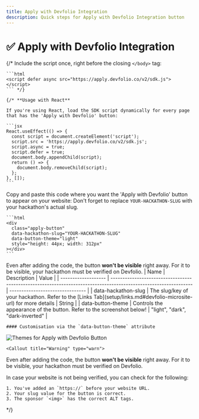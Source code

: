 ```yaml
---
title: Apply with Devfolio Integration
description: Quick steps for Apply with Devfolio Integration button
---
```



# ✅ Apply with Devfolio Integration

{/* <Accordions type="single">
  <Accordion title="Step 1: Add the Script" id="step-1">
    Include the script once, right before the closing <code>&lt;/body&gt;</code> tag:

    ```html
    <script defer async src="https://apply.devfolio.co/v2/sdk.js"></script>
    ``` */}

    {/* **Usage with React**

    If you're using React, load the SDK script dynamically for every page that has the 'Apply with Devfolio' button:

    ```jsx
    React.useEffect(() => {
      const script = document.createElement('script');
      script.src = 'https://apply.devfolio.co/v2/sdk.js';
      script.async = true;
      script.defer = true;
      document.body.appendChild(script);
      return () => {
        document.body.removeChild(script);
      };
    }, []);
    ```
  </Accordion>

  <Accordion title="Step 2: Specify Button Element(s)" id="step-2">
    Copy and paste this code where you want the 'Apply with Devfolio' button to appear on your website:

   <Callout title="Note" type="info">
  Don't forget to replace <code>YOUR-HACKATHON-SLUG</code> with your hackathon's actual slug.
  </Callout>

    ```html
    <div 
      class="apply-button" 
      data-hackathon-slug="YOUR-HACKATHON-SLUG" 
      data-button-theme="light"
      style="height: 44px; width: 312px"
    ></div>
    ```
  <Callout title="Warning" type="warn">
  Even after adding the code, the button <strong>won't be visible</strong> right away. For it to be visible, your hackathon must be verified on Devfolio.
  </Callout>
    
  </Accordion>

  <Accordion title="Button Settings" id="button-settings">
    | Name                | Description                                                                                                      | Value                            |
    | ------------------- | ---------------------------------------------------------------------------------------------------------------- | -------------------------------- |
    | data-hackathon-slug | The slug/key of your hackathon. Refer to the [Links Tab](setup/links.md#devfolio-microsite-url) for more details | String                           |
    | data-button-theme   | Controls the appearance of the button. Refer to the screenshot below!                                            | "light", "dark", "dark-inverted" |

    #### Customisation via the `data-button-theme` attribute

  <img src="/assets/applywithdevfolio.png" alt="Themes for Apply with Devfolio Button" />

    <Callout title="Warning" type="warn">
  Even after adding the code, the button <strong>won't be visible</strong> right away. For it to be visible, your hackathon must be verified on Devfolio.
  </Callout>

  </Accordion>

  <Accordion title="Debugging" id="debugging">
    In case your website is not being verified, you can check for the following:

    1. You've added an `https://` before your website URL.
    2. Your slug value for the button is correct.
    3. The sponsor `<img>` has the correct ALT tags.
  </Accordion>
</Accordions> */}

